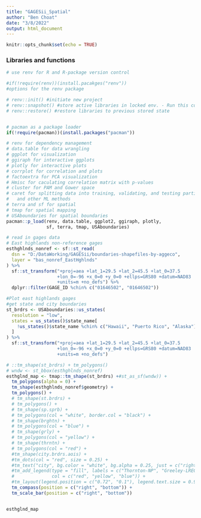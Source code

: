 ---
title: "GAGESii_Spatial"
author: "Ben Choat"
date: "3/8/2022"
output: html_document
---

```{r setup, include=FALSE}
knitr::opts_chunk$set(echo = TRUE)
```

### Libraries and functions

```{r PackagesAndFunctions, echo=FALSE, warning=FALSE}
# use renv for R and R-package version control

#if(!require(renv))(install.pacakges("renv"))
#options for the renv package

# renv::init() #initiate new project
# renv::snapshot() #store active libraries in locked env. - Run this command anytime a package is updated or added.
# renv::restore() #restore libraries to previous stored state


# pacman as a package loader
if(!require(pacman))(install.packages("pacman"))

# renv for dependency management
# data.table for data wrangling
# ggplot for visualization
# ggiraph for interactive ggplots
# plotly for interactive plots
# corrplot for correlation and plots
# factoextra for PCA visualization
# Hmisc for caculating correlation matrix with p-values
# cluster for PAM and Gower space
# caret for splitting data into training, validating, and testing partitions
#   and other ML methods
# terra and sf for spatial
# tmap for spatial mapping
# USAboundaries for spatial boundaries
pacman::p_load(renv, data.table, ggplot2, ggiraph, plotly, 
               sf, terra, tmap, USAboundaries) 


```

```{r ReadData, warning=FALSE, echo=FALSE}
# read in gages data
# East highlands non-reference gages
esthghlnds_nonref <- sf::st_read(
  dsn = "D:/DataWorking/GAGESii/boundaries-shapefiles-by-aggeco",
  layer = "bas_nonref_EastHghlnds"
) %>% 
  sf::st_transform("+proj=aea +lat_1=29.5 +lat_2=45.5 +lat_0=37.5 
                   +lon_0=-96 +x_0=0 +y_0=0 +ellps=GRS80 +datum=NAD83 
                   +units=m +no_defs") %>% 
  dplyr::filter(GAGE_ID %chin% c("01646502", "01646502"))

```

```{r Plot, warning=FALSE, echo=FALSE}
#Plot east highlands gages
#get state and city boundaries
st_brdrs <- USAboundaries::us_states(
  resolution = "low",
  states = us_states()$state_name[
    !us_states()$state_name %chin% c("Hawaii", "Puerto Rico", "Alaska")
  ]
) %>% 
  sf::st_transform("+proj=aea +lat_1=29.5 +lat_2=45.5 +lat_0=37.5 
                   +lon_0=-96 +x_0=0 +y_0=0 +ellps=GRS80 +datum=NAD83 
                   +units=m +no_defs")

# ::tm_shape(st_brdrs) + tm_polygons()
# wndw <- st_bbox(esthghlnds_nonref)
esthglnd_map <- tmap::tm_shape(st_brdrs) +#st_as_sf(wndw)) +
  tm_polygons(alpha = 0) +
  tm_shape(esthghlnds_nonref$geometry) +
  tm_polygons() +
  # tm_shape(st.brdrs) +
  # tm_polygons() +
  # tm_shape(sp.sprb) +
  # tm_polygons(col = "white", border.col = "black") +
  # tm_shape(brghtn) +
  # tm_polygons(col = "blue") +
  # tm_shape(grly) +
  # tm_polygons(col = "yellow") +
  # tm_shape(thrntn) +
  # tm_polygons(col = "red") +
  #tm_shape(city.brdrs.aois) +
  #tm_dots(col = "red", size = 0.25) +
  #tm_text("city", bg.color = "white", bg.alpha = 0.25, just = c("right", "bottom")) +
  #tm_add_legend(type = "fill", labels = c("Thornton-NP", "Greeley-LREG", "Brighton-SPRC"),
  #              col = c("red", "yellow", "blue")) +
  #tm_layout(legend.position = c("0.72", "0.1"), legend.text.size = 0.9) +
  tm_compass(position = c("right", "bottom")) +
  tm_scale_bar(position = c("right", "bottom"))


esthglnd_map
```















